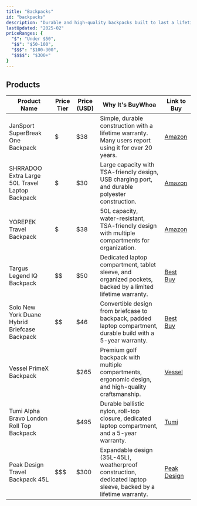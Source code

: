 ```yaml
---
title: "Backpacks"
id: "backpacks"
description: "Durable and high-quality backpacks built to last a lifetime."
lastUpdated: "2025-02"
priceRanges: {
  "$": "Under $50",
  "$$": "$50-100",
  "$$$": "$100-300",
  "$$$$": "$300+"
}
---
```


## Products

| Product Name | Price Tier | Price (USD) | Why It's BuyWhoa | Link to Buy |
|--------------|------------|-------------|---------------|-------------|
| JanSport SuperBreak One Backpack | $ | $38 | Simple, durable construction with a lifetime warranty. Many users report using it for over 20 years. | [Amazon](https://www.amazon.com/dp/B003Q3UJJO/ref=nosim?tag=buywhoa-20) |
| SHRRADOO Extra Large 50L Travel Laptop Backpack | $ | $30 | Large capacity with TSA-friendly design, USB charging port, and durable polyester construction. | [Amazon](https://www.amazon.com/dp/B0747LZ74D/ref=nosim?tag=buywhoa-20) |
| YOREPEK Travel Backpack | $ | $38 | 50L capacity, water-resistant, TSA-friendly design with multiple compartments for organization. | [Amazon](https://www.amazon.com/dp/B07D3QP76B/ref=nosim?tag=buywhoa-20) |
| Targus Legend IQ Backpack | $$ | $50 | Dedicated laptop compartment, tablet sleeve, and organized pockets, backed by a limited lifetime warranty. | [Best Buy](https://www.bestbuy.com/site/targus-legend-iq-backpack-black/4674557.p?skuId=4674557) |
| Solo New York Duane Hybrid Briefcase Backpack | $$ | $46 | Convertible design from briefcase to backpack, padded laptop compartment, durable build with a 5-year warranty. | [Best Buy](https://www.bestbuy.com/site/solo-new-york-duane-hybrid-briefcase-backpack-for-15-6-laptop-gray/3972016.p?skuId=3972016) |
| Vessel PrimeX Backpack | $$$$ | $265 | Premium golf backpack with multiple compartments, ergonomic design, and high-quality craftsmanship. | [Vessel](https://vesselgolf.com/collections/backpacks) |
| Tumi Alpha Bravo London Roll Top Backpack | $$$$ | $495 | Durable ballistic nylon, roll-top closure, dedicated laptop compartment, and a 5-year warranty. | [Tumi](https://www.tumi.com/products/alpha-bravo-london-roll-top-backpack-0232388NVY) |
| Peak Design Travel Backpack 45L | $$$ | $300 | Expandable design (35L-45L), weatherproof construction, dedicated laptop sleeve, backed by a lifetime warranty. | [Peak Design](https://www.peakdesign.com/products/travel-backpack) |
